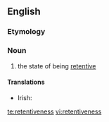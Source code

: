 ==English==

===Etymology===
{{suffix|retentive|ness}}

===Noun===
{{en-noun|-}}

# the state of being [[retentive]]

====Translations====
{{trans-top|state of being retentive}}
* Irish: {{t|ga|coinneálacht|f}}
{{trans-mid}}
{{trans-bottom}}

[[te:retentiveness]]
[[vi:retentiveness]]